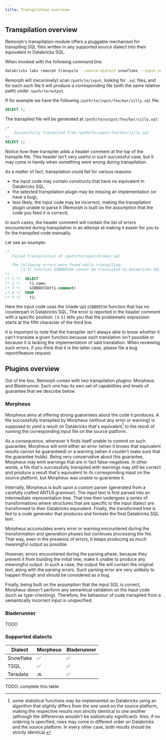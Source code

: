 ```yaml
---
title: Transpilation overview
---
```


Transpilation overview
---

Remorph's transpilation module offers a pluggable mechanism for transpiling SQL files written in any supported source dialect into their equivalent in Databricks SQL.

When invoked with the following command line:

```bash
databricks labs remorph transpile --source-dialect snowflake --input-source /path/to/input --output-folder /path/to/output --transpiler-config-path /path/to/config
```

Remorph will (recursively) scan `/path/to/input`, looking for `.sql` files, and for each such file it will produce a corresponding file (with the same relative path) under `/path/to/output`.

If for example we have the following `/path/to/input/foo/bar/silly.sql` file:

```sql
SELECT 1;
```

The transpiled file will be generated at `/path/to/output/foo/bar/silly.sql`:

```sql
/*
    Successfully transpiled from /path/to/input/foo/bar/silly.sql
*/
SELECT 1;
```

Notice how thee transpiler adds a header comment at the top of the transpile file. This header isn't very useful in such successful case, but it may come in handy when something went wrong during transpilation.

As a matter of fact, transpilation could fail for various reasons:
- the input code may contain constructs that have no equivalent in Databricks SQL,
- the selected transpilation plugin may be missing an implementation (or have a bug),
- less likely, the input code may be incorrect, making the transpilation plugin unable to parse it (Remorph is built on the assumption that the code you feed it is correct).

In such cases, the header comment will contain the list of errors encountered during transpilation in an attempt at making it easier for you to fix the transpiled code manually.

Let see an example:

```sql
/*
   Failed transpilation of /path/to/input/broken.sql

   The following errors were found while transpiling:
     - [3:5] Function GIBBERISH cannot be translated to Databricks SQL
*/
/* 1 */  SELECT
/* 2 */    t1.name,
/* 3 */    GIBBERISH(t1.comment)
/* 4 */  FROM
/* 5 */    t1;
```

Here the input code uses the (made up) `GIBBERISH` function that has no counterpart in Databricks SQL. The error is reported in the header comment with a specific position: `[3:5]` tells you that the problematic expression starts at the fifth character of the third line.

It is important to note that the transpiler isn't always able to know whether it can't translate a given function because such translation isn't possible or because it is lacking the implementation of said translation. When reviewing such errors, if you think that it is the latter case, please file a bug report/feature request.

## Plugins overview

Out of the box, Remorph comes with two transpilation plugins: Morpheus and Bladerunner. Each one has its own set of capabilities and levels of guarantee that we describe below.

### Morpheus

Morpheus aims at offering strong guarantees about the code it produces. A file successfully transpiled by Morpheus (without any error or warning) is supposed to yield a result on Databricks that's equivalent[^1] to the result of running the corresponding input file on the source platform.

As a consequence, whenever it finds itself unable to commit on such guarantee, Morpheus will emit either an error (when it knows that equivalent results cannot be guaranteed) or a warning (when it couldn't make sure that the guarantee holds). Being very conservative about this guarantee, Morpheus may emit warnings that are in fact false-negatives. In other words, a file that's successfully transpiled with warnings may still be correct and produce a result that's equivalent to its corresponding input on the source platform, but Morpheus was unable to guarantee it.

Internally, Morpheus is built upon a custom parser (generated from a carefully crafted ANTLR grammar). The input text is first parsed into an intermediate representation tree. That tree then undergoes a series of transformations where structures that are specific to the input dialect are transformed to their Databricks equivalent. Finally, the transformed tree is fed to a code generator that produces and formats the final Databricks SQL text.

Morpheus accumulates every error or warning encountered during the transformation and generation phases but continues processing the file. That way, even in the presence of errors, it keeps producing as much meaningful output as possible.

However, errors encountered during the parsing phase, because they prevent it from building the initial tree, make it unable to produce any meaningful output. In such a case, the output file will contain the original text, along with the parsing errors. Such parsing error are very unlikely to happen though and should be considered as a bug.

Finally, being built on the assumption that the input SQL is correct, Morpheus doesn't perform any semantical validation on the input code (such as type-checking). Therefore, the behaviour of code transpiled from a semantically incorrect input is unspecified.


[^1]: some statistical functions may be implemented on Databricks using an algorithm that slightly differs from the one used on the source platform, making the respective results non strictly identical to one another (although the differences wouldn't be statistically significant). Also, if no ordering is specified, rows may come in different order on Databricks and the source platform. In every other case, both results should be strictly identical.

### Bladerunner

TODO

### Supported dialects

| Dialect | Morpheus | Bladerunner |
|---------|----------|-------------|
| Snowflake| :white_check_mark: | :white_check_mark: |
| TSQL | :white_check_mark: | :white_check_mark: |
| Teradata| :soon: | :white_check_mark: |
TODO: complete this table
